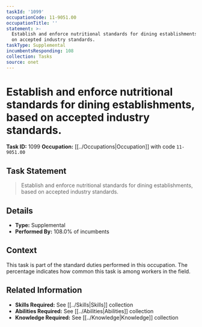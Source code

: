 ```yaml
---
taskId: '1099'
occupationCode: 11-9051.00
occupationTitle: ''
statement: >-
  Establish and enforce nutritional standards for dining establishments, based
  on accepted industry standards.
taskType: Supplemental
incumbentsResponding: 108
collection: Tasks
source: onet
---
```

# Establish and enforce nutritional standards for dining establishments, based on accepted industry standards.

**Task ID:** 1099
**Occupation:** [[../Occupations|Occupation]] with code `11-9051.00`

## Task Statement

> Establish and enforce nutritional standards for dining establishments, based on accepted industry standards.

## Details

- **Type:** Supplemental
- **Performed By:** 108.0% of incumbents

## Context

This task is part of the standard duties performed in this occupation. The percentage indicates how common this task is among workers in the field.

## Related Information

- **Skills Required:** See [[../Skills|Skills]] collection
- **Abilities Required:** See [[../Abilities|Abilities]] collection
- **Knowledge Required:** See [[../Knowledge|Knowledge]] collection
